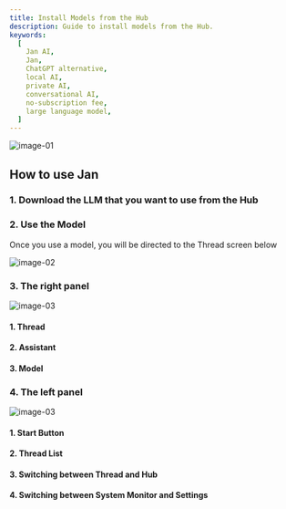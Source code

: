 ```yaml
---
title: Install Models from the Hub
description: Guide to install models from the Hub.
keywords:
  [
    Jan AI,
    Jan,
    ChatGPT alternative,
    local AI,
    private AI,
    conversational AI,
    no-subscription fee,
    large language model,
  ]
---
```

![image-01](assets/01-getting-started-install.gif)

## How to use Jan

### 1. Download the LLM that you want to use from the Hub

### 2. Use the Model

Once you use a model, you will be directed to the Thread screen below 

![image-02](assets/01-use-base.png)

### 3. The right panel

![image-03](assets/01-use-base-right.png)

#### 1. Thread

#### 2. Assistant

#### 3. Model

### 4. The left panel

![image-03](assets/01-use-base-left.png)

#### 1. Start Button

#### 2. Thread List

#### 3. Switching between Thread and Hub

#### 4. Switching between System Monitor  and Settings